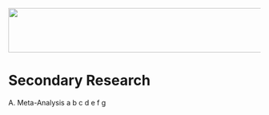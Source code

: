 ![      ](images/S__13697072.jpg){width="866" height="89"}

# Secondary Research

A. Meta-Analysis a b c d e f g
